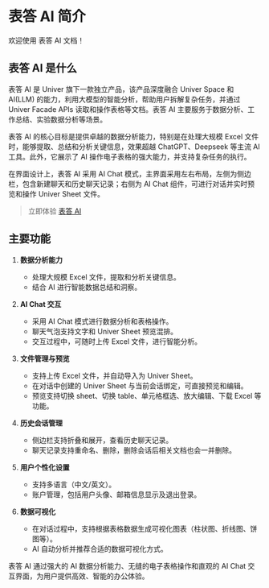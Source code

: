 # 表答 AI 简介

欢迎使用 表答 AI 文档！

## 表答 AI 是什么

表答 AI 是 Univer 旗下一款独立产品，该产品深度融合 Univer Space 和 AI(LLM) 的能力，利用大模型的智能分析，帮助用户拆解复杂任务，并通过 Univer Facade APIs 读取和操作表格等文档。表答 AI 主要服务于数据分析、工作总结、实验数据分析等场景。

表答 AI 的核心目标是提供卓越的数据分析能力，特别是在处理大规模 Excel 文件时，能够提取、总结和分析关键信息，效果超越 ChatGPT、Deepseek 等主流 AI 工具。此外，它展示了 AI 操作电子表格的强大能力，并支持复杂任务的执行。

在界面设计上，表答 AI 采用 AI Chat 模式，主界面采用左右布局，左侧为侧边栏，包含新建聊天和历史聊天记录；右侧为 AI Chat 组件，可进行对话并实时预览和操作 Univer Sheet 文件。

> 立即体验 [表答 AI](http://biaoda.me/)

## 主要功能

1. **数据分析能力**
   - 处理大规模 Excel 文件，提取和分析关键信息。
   - 结合 AI 进行智能数据总结和洞察。

2. **AI Chat 交互**
   - 采用 AI Chat 模式进行数据分析和表格操作。
   - 聊天气泡支持文字和 Univer Sheet 预览混排。
   - 交互过程中，可随时上传 Excel 文件，进行智能分析。

3. **文件管理与预览**
   - 支持上传 Excel 文件，并自动导入为 Univer Sheet。
   - 在对话中创建的 Univer Sheet 与当前会话绑定，可直接预览和编辑。
   - 预览支持切换 sheet、切换 table、单元格框选、放大编辑、下载 Excel 等功能。

4. **历史会话管理**
   - 侧边栏支持折叠和展开，查看历史聊天记录。
   - 聊天记录支持重命名、删除，删除会话后相关文档也会一并删除。

5. **用户个性化设置**
   - 支持多语言（中文/英文）。
   - 账户管理，包括用户头像、邮箱信息显示及退出登录。

6. **数据可视化**
   - 在对话过程中，支持根据表格数据生成可视化图表（柱状图、折线图、饼图等）。
   - AI 自动分析并推荐合适的数据可视化方式。

表答 AI 通过强大的 AI 数据分析能力、无缝的电子表格操作和直观的 AI Chat 交互界面，为用户提供高效、智能的办公体验。

